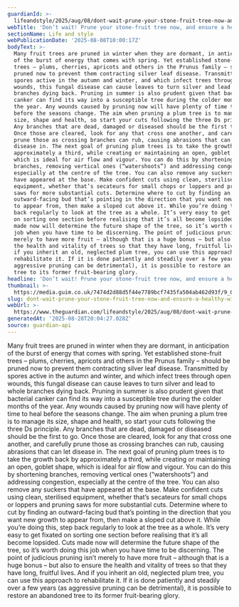 ```yaml
---
guardianId: >-
  lifeandstyle/2025/aug/08/dont-wait-prune-your-stone-fruit-tree-now-and-ensure-a-healthy-winter
webTitle: 'Don’t wait! Prune your stone-fruit tree now, and ensure a healthy winter '
sectionName: Life and style
webPublicationDate: '2025-08-08T10:00:17Z'
bodyText: >-
  Many fruit trees are pruned in winter when they are dormant, in anticipation
  of the burst of energy that comes with spring. Yet established stone-fruit
  trees – plums, cherries, apricots and others in the Prunus family – should be
  pruned now to prevent them contracting silver leaf disease. Transmitted by
  spores active in the autumn and winter, and which infect trees through open
  wounds, this fungal disease can cause leaves to turn silver and lead to whole
  branches dying back. Pruning in summer is also prudent given that bacterial
  canker can find its way into a susceptible tree during the colder months of
  the year. Any wounds caused by pruning now will have plenty of time to heal
  before the seasons change. The aim when pruning a plum tree is to manage its
  size, shape and health, so start your cuts following the three Ds principle.
  Any branches that are dead, damaged or diseased should be the first to go.
  Once those are cleared, look for any that cross one another, and carefully
  prune those as crossing branches can rub, causing abrasions that can let
  disease in. The next goal of pruning plum trees is to take the growth back by
  approximately a third, while creating or maintaining an open, goblet shape,
  which is ideal for air flow and vigour. You can do this by shortening
  branches, removing vertical ones (“watershoots”) and addressing congestion,
  especially at the centre of the tree. You can also remove any suckers that
  have appeared at the base. Make confident cuts using clean, sterilised
  equipment, whether that’s secateurs for small chops or loppers and pruning
  saws for more substantial cuts. Determine where to cut by finding an
  outward-facing bud that’s pointing in the direction that you want new growth
  to appear from, then make a sloped cut above it. While you’re doing this, step
  back regularly to look at the tree as a whole. It’s very easy to get fixated
  on sorting one section before realising that it’s all become lopsided. Cuts
  made now will determine the future shape of the tree, so it’s worth doing this
  job when you have time to be discerning. The point of judicious pruning isn’t
  merely to have more fruit – although that is a huge bonus – but also to ensure
  the health and vitality of trees so that they have long, fruitful lives. And
  if you inherit an old, neglected plum tree, you can use this approach to
  rehabilitate it. If it is done patiently and steadily over a few years (as
  aggressive pruning can be detrimental), it is possible to restore an abandoned
  tree to its former fruit-bearing glory.
headline: 'Don’t wait! Prune your stone-fruit tree now, and ensure a healthy winter '
thumbnail: >-
  https://media.guim.co.uk/7474d2d88d5f44e7789bcf7435fa504ab462d93f/9_0_4497_3597/500.jpg
slug: dont-wait-prune-your-stone-fruit-tree-now-and-ensure-a-healthy-winter
webUrl: >-
  https://www.theguardian.com/lifeandstyle/2025/aug/08/dont-wait-prune-your-stone-fruit-tree-now-and-ensure-a-healthy-winter
generatedAt: '2025-08-28T20:04:27.028Z'
source: guardian-api
---
```

Many fruit trees are pruned in winter when they are dormant, in anticipation of the burst of energy that comes with spring. Yet established stone-fruit trees – plums, cherries, apricots and others in the Prunus family – should be pruned now to prevent them contracting silver leaf disease. Transmitted by spores active in the autumn and winter, and which infect trees through open wounds, this fungal disease can cause leaves to turn silver and lead to whole branches dying back. Pruning in summer is also prudent given that bacterial canker can find its way into a susceptible tree during the colder months of the year. Any wounds caused by pruning now will have plenty of time to heal before the seasons change. The aim when pruning a plum tree is to manage its size, shape and health, so start your cuts following the three Ds principle. Any branches that are dead, damaged or diseased should be the first to go. Once those are cleared, look for any that cross one another, and carefully prune those as crossing branches can rub, causing abrasions that can let disease in. The next goal of pruning plum trees is to take the growth back by approximately a third, while creating or maintaining an open, goblet shape, which is ideal for air flow and vigour. You can do this by shortening branches, removing vertical ones (“watershoots”) and addressing congestion, especially at the centre of the tree. You can also remove any suckers that have appeared at the base. Make confident cuts using clean, sterilised equipment, whether that’s secateurs for small chops or loppers and pruning saws for more substantial cuts. Determine where to cut by finding an outward-facing bud that’s pointing in the direction that you want new growth to appear from, then make a sloped cut above it. While you’re doing this, step back regularly to look at the tree as a whole. It’s very easy to get fixated on sorting one section before realising that it’s all become lopsided. Cuts made now will determine the future shape of the tree, so it’s worth doing this job when you have time to be discerning. The point of judicious pruning isn’t merely to have more fruit – although that is a huge bonus – but also to ensure the health and vitality of trees so that they have long, fruitful lives. And if you inherit an old, neglected plum tree, you can use this approach to rehabilitate it. If it is done patiently and steadily over a few years (as aggressive pruning can be detrimental), it is possible to restore an abandoned tree to its former fruit-bearing glory.
